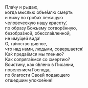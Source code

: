 Пла́чу и рыдаю,  
когда мыслью объе́млю смерть  
и вижу во гроба́х лежащую  
человеческую нашу красоту́,  
по образу Божьему сотворённую,  
безобра́зной, обессла́вленной,  
не иму́щей вида!  
О, та́инство дивное,  
что над нами, людьми, совершается!  
Ка́к предаёмся мы тлению?  
Как сопряга́емся со смертию?  
Воистину, как я́влено в Писании,  
повелением Господа,  
по благости Своей подающего  
отшедшим упокое́ние!
